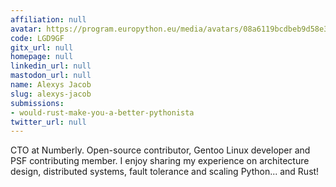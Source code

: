 ```yaml
---
affiliation: null
avatar: https://program.europython.eu/media/avatars/08a6119bcdbeb9d58e3fc74154cde84b_kOKv1hX.jpg
code: LGD9GF
gitx_url: null
homepage: null
linkedin_url: null
mastodon_url: null
name: Alexys Jacob
slug: alexys-jacob
submissions:
- would-rust-make-you-a-better-pythonista
twitter_url: null
---
```


CTO at Numberly. Open-source contributor, Gentoo Linux developer and PSF contributing member. I enjoy sharing my experience on architecture design, distributed systems, fault tolerance and scaling Python... and Rust!